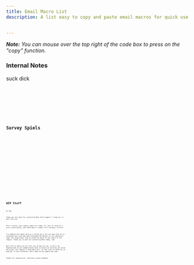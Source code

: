 ---
title: Email Macro List
description: A list easy to copy and paste email macros for quick use


---


_**Note:** You can mouse over the top right of the code box to press on the "copy" function._

### Internal Notes

<Snippet size="lg">suck dick</Snippet>

<Tabs>
  <TabItem label="General">
    <Code code={generalNotes} lang="mdx" title="General" frame="none" />
  </TabItem>
  <TabItem label="RMA">
    <Code code={RMANotes} lang="mdx" title="RMA" frame="none" />
  </TabItem>
</Tabs>

### Survey Spiels

<Tabs>
  <TabItem label="Default">
    <Code
      code="You may receive a short survey through email within the next 48 hours, and I'd appreciate you sharing any feedback on the service you received today."
      title="default"
      frame="none"
    />
  </TabItem>
  <TabItem label="Alt 1">
    <Code
      code="Thank you for choosing our service! We value your feedback and will be sending a short survey to your associated email shortly."
      title="alt1"
      frame="none"
    />
  </TabItem>
  <TabItem label="Alt 2">
    <Code
      code="We may send you a short survey via email soon to gather feedback on your experience with our service today. Thank you in advance for your valuable input!"
      title="alt2"
      frame="none"
    />
  </TabItem>
  <TabItem label="Alt 3">
    <Code
      code="If you have a few minutes, I’d appreciate you sharing feedback on the support I’ve provided you today."
      title="alt3"
      frame="none"
    />
  </TabItem>
  <TabItem label="Alt 4">
    <Code
      code="Before you leave, you may receive a short survey through email within the next 48 hours, and I'd appreciate you sharing any feedback on the service you received today."
      title="alt4"
      frame="none"
    />
  </TabItem>
  <TabItem label="Alt 5">
    <Code
      code="Finally, (customer's name), you may receive a short survey through email within the next couple of hours, and I'd appreciate you sharing any feedback on the service you received from us today. The survey will be sent to xxx (email)."
      title="alt5"
      frame="none"
    />
  </TabItem>
</Tabs>

# WIP Stuff

Hi Sam,

Thank you very much for contacting Meta Store Support. I hope all is well with you.

This is Aaron, your support agent for today. So, just to recap on a prior conversation, your Meta Quest 3 camera isn't working, correct?

I'm sending this email here as a follow-up to let you know that we're reviewing your case and have forwarded the details to our specialist team. You should hear from us within 48 hours on the status of the request. Thank you so much for contacting Meta today, Sam.

We'd love to help you sort this out as best we can, so we'll be keeping tabs on our communication here to ensure we can help you solve the issue. Our support is available 24/7, so feel free to reach out at anytime. It was a pleasure, and I hope we can update you soon.

Thanks for reaching out, and have a great weekend.
